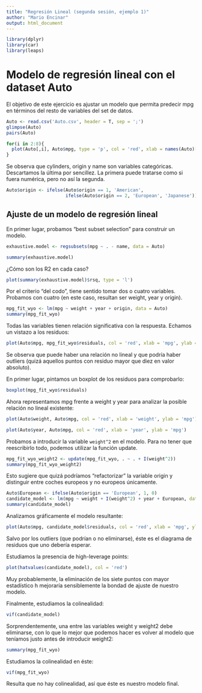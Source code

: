 ---
title: "Regresión Lineal (segunda sesión, ejemplo 1)"
author: "Mario Encinar"
output: html_document
---


```{r message=FALSE, warning=FALSE}
library(dplyr)
library(car)
library(leaps)
```


# Modelo de regresión lineal con el dataset Auto

El objetivo de este ejercicio es ajustar un modelo que permita predecir mpg en términos del resto de variables del set de datos.

```{r}
Auto <- read.csv('Auto.csv', header = T, sep = ';')
glimpse(Auto)
pairs(Auto)
```


```{r}
for(i in 2:8){
  plot(Auto[,i], Auto$mpg, type = 'p', col = 'red', xlab = names(Auto)[i], ylab = 'mpg')
}
```


Se observa que cylinders, origin y name son variables categóricas. Descartamos la última por sencillez. La primera puede tratarse como si fuera numérica, pero no así la segunda.

```{r}
Auto$origin <- ifelse(Auto$origin == 1, 'American',
                      ifelse(Auto$origin == 2, 'European', 'Japanese'))
```


## Ajuste de un modelo de regresión lineal

En primer lugar, probamos “best subset selection” para construir un modelo.

```{r}
exhaustive.model <- regsubsets(mpg ~ . - name, data = Auto)

summary(exhaustive.model)
```


¿Cómo son los R2 en cada caso?

```{r}
plot(summary(exhaustive.model)$rsq, type = 'l')
```


Por el criterio “del codo”, tiene sentido tomar dos o cuatro variables. Probamos con cuatro (en este caso, resultan ser weight, year y origin).


```{r}
mpg_fit_wyo <- lm(mpg ~ weight + year + origin, data = Auto)
summary(mpg_fit_wyo)
```


Todas las variables tienen relación significativa con la respuesta. Echamos un vistazo a los residuos:


```{r}
plot(Auto$mpg, mpg_fit_wyo$residuals, col = 'red', xlab = 'mpg', ylab = 'residuals')
```

Se observa que puede haber una relación no lineal y que podría haber outliers (quizá aquellos puntos con residuo mayor que diez en valor absoluto).

En primer lugar, pintamos un boxplot de los residuos para comprobarlo:

```{r}
boxplot(mpg_fit_wyo$residuals)
```

Ahora representamos mpg frente a weight y year para analizar la posible relación no lineal existente:


```{r}
plot(Auto$weight, Auto$mpg, col = 'red', xlab = 'weight', ylab = 'mpg')
```

```{r}
plot(Auto$year, Auto$mpg, col = 'red', xlab = 'year', ylab = 'mpg')
```


Probamos a introducir la variable `weight^2` en el modelo. Para no tener que reescribirlo todo, podemos utilizar la función update.

```{r}
mpg_fit_wyo_weight2 <- update(mpg_fit_wyo, . ~ . + I(weight^2))
summary(mpg_fit_wyo_weight2)
```

Esto sugiere que quizá podríamos “refactorizar” la variable origin y distinguir entre coches europeos y no europeos únicamente.


```{r}
Auto$European <- ifelse(Auto$origin == 'European', 1, 0)
candidate_model <- lm(mpg ~ weight + I(weight^2) + year + European, data = Auto)
summary(candidate_model)
```

Analizamos gráficamente el modelo resultante:

```{r}
plot(Auto$mpg, candidate_model$residuals, col = 'red', xlab = 'mpg', ylab = 'residuals')
```

Salvo por los outliers (que podrían o no eliminarse), éste es el diagrama de residuos que uno debería esperar.

Estudiamos la presencia de high-leverage points:

```{r}
plot(hatvalues(candidate_model), col = 'red')
```

Muy probablemente, la eliminación de los siete puntos con mayor estadístico h mejoraría sensiblemente la bondad de ajuste de nuestro modelo.

Finalmente, estudiamos la colinealidad:

```{r}
vif(candidate_model)
```


Sorprendentemente, una entre las variables weight y weight2 debe eliminarse, con lo que lo mejor que podemos hacer es volver al modelo que teníamos justo antes de introducir weight2:

```{r}
summary(mpg_fit_wyo)
```


Estudiamos la colinealidad en éste:

```{r}
vif(mpg_fit_wyo)
```

Resulta que no hay colinealidad, así que éste es nuestro modelo final.